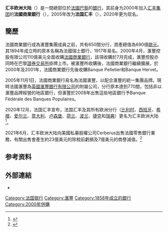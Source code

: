 {{Infobox_Company 
| company_name   = 汇丰欧洲大陆
| company_name_en = HSBC Continental Europe
| company_logo   = HSBC logo (2018).svg
| company_type   = [[匯豐|匯豐]]子公司
| company_slogan = Votre banque, partout dans le monde
| foundation     = 1894
| location       = [[巴黎|巴黎]]
| key_people     = 主席 Charles-Henri Filippi<br/>CEO Peter Boyles
| num_employees  = 11,700
| industry       = 金融業
| products       = 金融服務
| homepage       = [http://www.hsbc.fr/ www.hsbc.fr]
| revenue        = 
}}
'''汇丰欧洲大陆'''（'''{{lang-en|HSBC Continental Europe}}'''）是一間總部位於[[法國|法國]][[巴黎|巴黎]]的[[銀行|銀行]]，其前身为2000年加入[[滙豐|汇丰集团]]的'''法國商業銀行'''（{{lang-fr|Crédit Commercial de France}}），2005年改为'''法国汇丰'''（{{lang-fr|HSBC France}}），2020年更为现名。

==簡歷==
法國商業銀行成為滙豐集團成員之前，共有650間分行，資產總值為690億[[歐元|歐元]]。其1894年成立時的原本名稱為法國瑞士銀行，1917年易名。2000年4月，滙豐控股有限公司110億美元全面收購[[法國商業銀行|法國商業銀行]]，該項收購於7月完成，滙豐控股亦同時在巴黎[[證券交易所|證券交易所]]掛牌上市。被滙豐所收購後，法國商業銀行繼續擴展，於2000年及2001年，法國商業銀行先後收購Banque Pelletier和Banque Hervet。

2005年11月1日，法國商業銀行易名為法國滙豐，以配合滙豐的統一集團品牌。現時法國滙豐為[[英國滙豐銀行有限公司|英國滙豐銀行有限公司]]的附屬公司，分行原本達到770間，包括非以滙豐品牌經營的地區銀行，但滙豐於2008年出售這些地區銀行予Banque Fédérale des Banques Populaires。

2020年12月，法国汇丰宣布，法国汇丰及其所有欧洲分行（[[比利时|比利时]]、[[西班牙|西班牙]]、[[希腊|希腊]]、[[爱尔兰|爱尔兰]]、[[意大利|意大利]]、[[卢森堡|卢森堡]]、[[荷兰|荷兰]]、[[波兰|波兰]]、[[捷克|捷克]]和[[瑞典|瑞典]]）更名为汇丰欧洲大陆<ref>{{Cite web |title=HSBC France is now HSBC Continental Europe |url=https://www.hsbc.fr/en-fr/a-vos-cotes/hsbc-france-devient-hsbc-continental-europe/# |access-date=2021-08-05 |publisher=HSBC Continental Europe |archive-date=2022-01-03 |archive-url=https://web.archive.org/web/20220103103053/https://www.hsbc.fr/en-fr/a-vos-cotes/hsbc-france-devient-hsbc-continental-europe/ |dead-url=no }}</ref>。

2021年6月，汇丰欧洲大陆向美國私募股權公司Cerberus出售法國零售銀行業務，有關出售會產生約23億美元的除稅前虧損及7億美元的商譽減值。<ref>{{cite news|title=【滙豐HSBC】滙豐宣布出售法國零售銀行業務 料產生23億美元除稅前虧損 全日跌逾3%|url=https://inews.hket.com/article/2985926/【滙豐HSBC】滙豐宣布出售法國零售銀行業務%E3%80%80料產生23億美元除稅前虧損%E3%80%80全日跌逾3-|publisher=香港經濟日報|date=2021-06-21|accessdate=2021-08-17|archive-date=2021-08-17|archive-url=https://web.archive.org/web/20210817150651/https://inews.hket.com/article/2985926/%E3%80%90%E6%BB%99%E8%B1%90HSBC%E3%80%91%E6%BB%99%E8%B1%90%E5%AE%A3%E5%B8%83%E5%87%BA%E5%94%AE%E6%B3%95%E5%9C%8B%E9%9B%B6%E5%94%AE%E9%8A%80%E8%A1%8C%E6%A5%AD%E5%8B%99%E3%80%80%E6%96%99%E7%94%A2%E7%94%9F23%E5%84%84%E7%BE%8E%E5%85%83%E9%99%A4%E7%A8%85%E5%89%8D%E8%99%A7%E6%90%8D%E3%80%80%E5%85%A8%E6%97%A5%E8%B7%8C%E9%80%BE3-|dead-url=no}}</ref>

== 参考资料 ==
{{reflist}}

==外部連結==
* {{official website|http://hsbc.fr}}

{{汇丰集团}}
{{Authority control}}
[[Category:法国银行|Category:法国银行]]
[[Category:滙豐|Category:滙豐]]
[[Category:1858年成立的銀行|Category:1858年成立的銀行]]
[[Category:2000年併購|Category:2000年併購]]